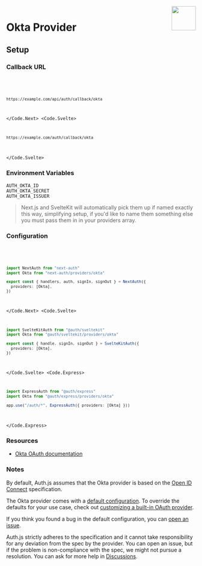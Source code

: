 
<img align="right" src="/img/providers/okta.svg" height="64" width="64" />

# Okta Provider

## Setup

### Callback URL

<Code>
  <Code.Next>

```bash
https://example.com/api/auth/callback/okta
```

  </Code.Next>
  <Code.Svelte>

```bash
https://example.com/auth/callback/okta
```

  </Code.Svelte>
</Code>

### Environment Variables

```
AUTH_OKTA_ID
AUTH_OKTA_SECRET
AUTH_OKTA_ISSUER
```

> Next.js and SvelteKit will automatically pick them up if named exactly this way, simplifying
> setup, if you'd like to name them something else you must pass them in in your providers array.

### Configuration

<Code>
  <Code.Next>

```ts filename="/auth.ts"
import NextAuth from "next-auth"
import Okta from "next-auth/providers/okta"

export const { handlers, auth, signIn, signOut } = NextAuth({
  providers: [Okta],
})
```

  </Code.Next>
  <Code.Svelte>

```ts filename="/src/auth.ts"
import SvelteKitAuth from "@auth/sveltekit"
import Okta from "@auth/sveltekit/providers/okta"

export const { handle, signIn, signOut } = SvelteKitAuth({
  providers: [Okta],
})
```

  </Code.Svelte>
  <Code.Express>

```ts filename="/src/app.ts"
import ExpressAuth from "@auth/express"
import Okta from "@auth/express/providers/okta"

app.use("/auth/*", ExpressAuth({ providers: [Okta] }))
```

  </Code.Express>
</Code>

### Resources

- [Okta OAuth documentation](https://developer.okta.com/docs/reference/api/oidc)

### Notes

By default, Auth.js assumes that the Okta provider is
based on the [Open ID Connect](https://openid.net/specs/openid-connect-core-1_0.html) specification.

<Callout>

The Okta provider comes with a [default configuration](https://github.com/nextauthjs/next-auth/blob/main/packages/core/src/providers/okta.ts).
To override the defaults for your use case, check out [customizing a built-in OAuth provider](https://authjs.dev/guides/providers/custom-provider#override-default-options).

</Callout>

If you think you found a bug in the default configuration, you can [open an issue](https://authjs.dev/new/provider-issue).

Auth.js strictly adheres to the specification and it cannot take responsibility for any deviation from
the spec by the provider. You can open an issue, but if the problem is non-compliance with the spec,
we might not pursue a resolution. You can ask for more help in [Discussions](https://authjs.dev/new/github-discussions).
